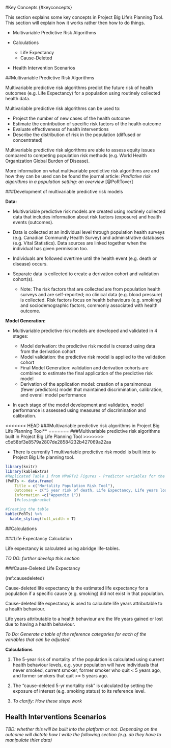 #Key Concepts {#keyconcepts}

This section explains some key concepts in Project Big Life’s Planning Tool. This section will explain how it works rather then how to do things.

- Multivariable Predictive Risk Algorithms
- Calculations

    - Life Expectancy
    - Cause-Deleted
    
- Health Intervention Scenarios

##Multivariable Predictive Risk Algorithms

Multivariable predictive risk algorithms predict the future risk of health outcomes (e.g. Life Expectancy) for a population using routinely collected health data.

Multivariable predictive risk algorithms can be used to:

- Project the number of new cases of the health outcome
- Estimate the contribution of specific risk factors of the health outcome
- Evaluate effectiveness of health interventions
- Describe the distribution of risk in the population (diffused or concentrated)

Multivariable predictive risk algorithms are able to assess equity issues compared to competing population risk methods (e.g. World Health Organization Global Burden of Disease).

More information on what multivariable predictive risk algorithms are and how they can be used can be found the journal article: *Predictive risk algorithms in a population setting: an overview* [@PoRTover]

###Development of  multivariable predictive risk models

**Data:**

-	Multivariable predictive risk models are created using routinely collected data that includes information about risk factors (exposure) and health events (outcomes).
-	Data is collected at an individual level through population health surveys (e.g. Canadian Community Health Survey) and administrative databases (e.g. Vital Statistics). Data sources are linked together when the individual has given permission too.
- Individuals are followed overtime until the health event (e.g. death or disease) occurs.
- Separate data is collected to create a derivation cohort and validation cohort(s). 

    - Note: The risk factors that are collected are from population health surveys and are self-reported; no clinical data (e.g. blood pressure) is collected. Risk factors focus on health behaviours (e.g. smoking) and sociodemographic factors, commonly associated with health outcome.

**Model Generation:**

- Multivariable predictive risk models are developed and validated in 4 stages:

    - Model derivation: the predictive risk model is created using data from the derivation cohort
    - Model validation: the predictive risk model is applied to the validation cohort
    - Final Model Generation: validation and derivation cohorts are combined to estimate the final application of the predictive risk model 
    - Derivation of the application model: creation of a parsimonous (fewer predictors) model that maintained discrimination, calibration, and overall model performance
    
- In each stage of the model development and validation, model performance is assessed using measures of discrimination and calibration.

<<<<<<< HEAD
###Multivariable predictive risk algorithms in Project Big Life Planning Tool**
=======
###Multivariable predictive risk algorithms built in Project Big Life Planning Tool
>>>>>>> c5e58bf3e8579a2807de28584232b427069a22aa

- There is currently 1 multivariable predictive risk model is built into to Project Big Life planning tool.
```r
library(knitr)
library(kableExtra)
#Replicated Table 1 from MPoRTv2 Figures - Predictor variables for the MPoRTv2
(PoRTs <- data.frame(
    Title = c("Mortality Population Risk Tool"),
    Outcomes = c("5 year risk of death, Life Expectancy, Life years lost"),
    Information =c("Appendix 1"))
    )#closingbracket 
```
```r
#Creating the table
kable(PoRTs) %>%
  kable_styling(full_width = T)
```


##Calculations

###Life Expectancy Calculation

Life expectancy is calculated using abridge life-tables. 

*TO DO: further develop this section*

###Cause-Deleted Life Expectancy

(ref:causedeleted)

Cause-deleted life expectancy is the estimated life expectancy for a population if a specific cause (e.g. smoking) did not exist in that population.

Cause-deleted life expectancy is used to calculate life years attributable to a health behaviour. 

Life years attributable to a health behaviour are the life years gained or lost due to having a health behaviour. 

*To Do: Generate a table of the reference categories for each of the variables that can be adjusted.*

**Calculations**

1) The 5-year risk of mortality of the population is calculated using current health behaviour levels, e.g. your population will have individuals that never smoked, current smoker, former smoker who quit < 5 years ago, and former smokers that quit >= 5 years ago.

2) The "cause-deleted 5-yr mortality risk" is calculated by setting the exposure of interest (e.g. smoking status) to its reference level.

3) *To clarify: How these steps work*


## Health Interventions Scenarios

*TBD: whether this will be built into the platform or not. Depending on the outcome will dictate how I write the following section (e.g. do they have to manipulate thier data)*
